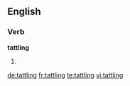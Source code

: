 ==English==

===Verb===
'''tattling'''

# {{present participle of|tattle}}

[[de:tattling]]
[[fr:tattling]]
[[te:tattling]]
[[vi:tattling]]